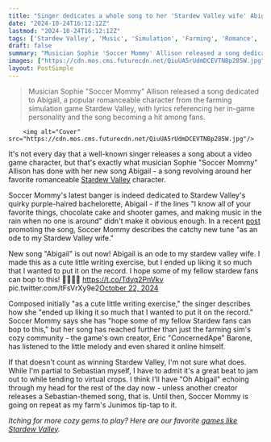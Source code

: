 ```yaml
---
title: "Singer dedicates a whole song to her 'Stardew Valley wife' Abigail, and even creator Eric 'ConcernedApe' Barone is listening to it"
date: "2024-10-24T16:12:12Z"
lastmod: "2024-10-24T16:12:12Z"
tags: ['Stardew Valley', 'Music', 'Simulation', 'Farming', 'Romance', 'Abigail', 'Soccer Mommy']
draft: false
summary: "Musician Sophie 'Soccer Mommy' Allison released a song dedicated to Abigail, a popular romanceable character from the farming simulation game Stardew Valley, with lyrics referencing her in-game personality and the song becoming a hit among fans."
images: ["https://cdn.mos.cms.futurecdn.net/QiuUA5rUdmDCEVTNBp285W.jpg"]
layout: PostSimple
---
```

> Musician Sophie "Soccer Mommy" Allison released a song dedicated to Abigail, a popular romanceable character from the farming simulation game Stardew Valley, with lyrics referencing her in-game personality and the song becoming a hit among fans.


        <img alt="Cover" src="https://cdn.mos.cms.futurecdn.net/QiuUA5rUdmDCEVTNBp285W.jpg"/>
        
It's not every day that a well-known singer releases a song about a video game character, but that's exactly what musician Sophie "Soccer Mommy" Allison has done with her new song Abigail - a song revolving around her favorite romanceable [<u>Stardew Valley</u>](https://www.gamesradar.com/stardew-valley-guide/) character.

Soccer Mommy's latest banger is indeed dedicated to Stardew Valley's quirky purple-haired bachelorette, Abigail - if the lines "I know all of your favorite things, chocolate cake and shooter games, and making music in the rain when no one is around" didn't make it obvious enough. In a recent [post](https://x.com/sopharela/status/1848756941440573454) promoting the song, Soccer Mommy describes the catchy new tune "as an ode to my Stardew Valley wife."

New song "Abigail" is out now! Abigail is an ode to my stardew valley wife. I made this as a cute little writing exercise, but I ended up liking it so much that I wanted to put it on the record. I hope some of my fellow stardew fans can bop to this! 💟💁‍♀️🍃 https://t.co/Tdyq2PnVkv pic.twitter.com/tFsVrXy9e2[October 22, 2024](https://twitter.com/sopharela/status/1848756941440573454)

Composed initially "as a cute little writing exercise," the singer describes how she "ended up liking it so much that I wanted to put it on the record." Soccer Mommy says she has "hope some of my fellow Stardew fans can bop to this," but her song has reached further than just the farming sim's cozy community - the game's own creator, Eric "ConcernedApe" Barone, has listened to the little melody and even shared it online himself.

If that doesn't count as winning Stardew Valley, I'm not sure what does. While I'm partial to Sebastian myself, I have to admit it's a great beat to jam out to while tending to virtual crops. I think I'll have "Oh Abigail" echoing through my head for the rest of the day now - unless another creator releases a Sebastian-themed song, that is. Until then, Soccer Mommy is going on repeat as my farm's Junimos tip-tap to it.

*Itching for more cozy gems to play? Here are our favorite *[<u><em>games like Stardew Valley</em></u>](https://www.gamesradar.com/games-like-stardew-valley/)*.*
        